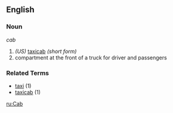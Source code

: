 ==English==
===Noun===
''cab''

# ''(US)'' [[taxicab]] ''(short form)''
# compartment at the front of a truck for driver and passengers

===Related Terms===
*[[taxi]] (1)
*[[taxicab]] (1)

[[ru:Cab]]